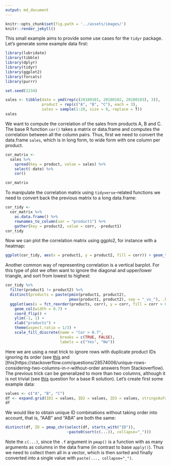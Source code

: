 ```yaml
---
output: md_document
---
```


```r
knitr::opts_chunk$set(fig.path = '../assets/images/')
knitr::render_jekyll()
```

This small example aims to provide some use cases for the `tidyr` package. Let's generate some example data first:

```r
library(lubridate)
library(tibble)
library(dplyr)
library(tidyr)
library(ggplot2)
library(forcats)
library(purrr)

set.seed(1234)

sales <- tibble(date = ymd(rep(c(20180101, 20180102, 20180103), 3)),
                product = rep(c("A", "B", "C"), each = 3),
                sales = sample(1:20, size = 9, replace = T))
sales
```

We want to compute the correlation of the sales from products A, B and C. The base R function `cor()` takes a matrix or data.frame and computes the correlation between all the column pairs. Thus, first we need to convert the data.frame `sales`, which is in long form, to wide form with one column per product.

```r
cor_matrix <-
  sales %>%
    spread(key = product, value = sales) %>%
    select(-date) %>%
    cor()

cor_matrix
```

To manipulate the correlation matrix using `tidyverse`-related functions we need to convert back the previous matrix to a long data.frame:

```r
cor_tidy <-
  cor_matrix %>%
    as.data.frame() %>% 
    rownames_to_column(var = "product1") %>%
    gather(key = product2, value = corr, -product1)
cor_tidy
```

Now we can plot the correlation matrix using ggplo2, for instance with a heatmap:

```r
ggplot(cor_tidy, aes(x = product1, y = product2, fill = corr)) + geom_tile() + scale_fill_gradient2(limits = c(-1, 1))
```

Another common way of representing correlation is a vertical barplot. For this type of plot we often want to ignore the diagonal and upper/lower triangle, and sort from lowest to highest:

```r
cor_tidy %>%
  filter(product1 != product2) %>%
  distinct(products = paste(pmin(product1, product2), 
                            pmax(product1, product2), sep = "_vs_"), .keep_all = TRUE) %>%
  ggplot(aes(x = fct_reorder(products, corr), y = corr, fill = corr > 0.7)) + 
    geom_col(width = 0.7) + 
    coord_flip() + 
    ylim(-1, 1) + 
    xlab("products") + 
    theme(aspect.ratio = 1/3) +
    scale_fill_discrete(name = "Cor > 0.7", 
                        breaks = c(TRUE, FALSE), 
                        labels = c("Yes", "No"))
```

Here we are using a neat trick to ignore rows with duplicate product IDs ignoring its order (see [this](https://stackoverflow.com/questions/38687545/r-select-first-dataframe-row-for-each-unique-pair-ignoring-order) and [this]https://stackoverflow.com/questions/28574006/unique-rows-considering-two-columns-in-r-without-order answers from Stackoverflow). The previous trick can be generalized to more than two columns, although it is not trivial (see [this](https://stackoverflow.com/questions/30332490/finding-unique-tuples-in-r-but-ignoring-order) question for a base R solution). Let's create first some example data:

```r
values <- c("A", "B", "C")
df <- expand.grid(ID1 = values, ID2 = values, ID3 = values, stringsAsFactors = FALSE)
df
```

We would like to obtain unique ID combinations without taking order into account, that is, "AAB" and "ABA" are both the same:  

```r
distinct(df, ID = pmap_chr(select(df, starts_with("ID")), 
                           ~paste0(sort(c(...)), collapse="_")))
```

Note the `c(...)`, since the `.f` argument in `pmap()` is a function with as many arguments as columns in the data frame (in contrast to base `apply()`). Thus we need to collect them all in a vector, which is then sorted and finally converted into a single value with `paste(..., collapse="_")`. 


